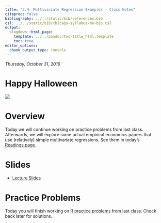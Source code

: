 ```yaml
---
title: "3.4: Multivariate Regression Examples - Class Notes"
citeproc: false
bibliography: ../../static/bib/references.bib
csl: ../../static/bib/chicago-syllabus-no-bib.csl
output:
  blogdown::html_page:
    template: ../../pandoc/toc-title_html.template
    toc: true
editor_options: 
  chunk_output_type: console
---
```


*Thursday, October 31, 2019* 

# Happy Halloween

![](https://www.dropbox.com/s/4joon8zr2iep5he/halloweenp05.jpg?raw=1)

# Overview

Today we will continue working on practice problems from last class. Afterwards, we will explore some actual empirical economics papers that use (relatively) simple multivariate regressions. See them in today's [Readings page](/readings/16-reading).


# Slides

- [<i class="fas fa-external-link-square-alt"></i> Lecture Slides](/slides/16-slides.html)

# Practice Problems

Today you will finish working on [R practice problems](/r/15-r-practice.html) from last class. Check back later for solutions. 
